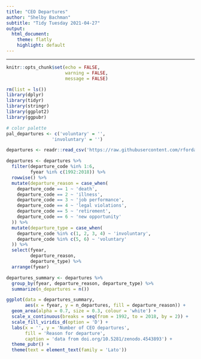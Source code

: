 ```yaml
---
title: "CEO Departures"
author: "Shelby Bachman"
subtitle: "Tidy Tuesday 2021-04-27"
output:
  html_document:
    theme: flatly
    highlight: default
---
```

  
<hr>

```r

knitr::opts_chunk$set(echo = FALSE,
                      warning = FALSE,
                      message = FALSE)

rm(list = ls())
library(dplyr)
library(tidyr)
library(stringr)
library(ggplot2)
library(ggpubr)

# color palette
pal_departures <- c('voluntary' = '', 
                 'involuntary' = '')

```
  
```r

departures <- readr::read_csv('https://raw.githubusercontent.com/rfordatascience/tidytuesday/master/data/2021/2021-04-27/departures.csv')

departures <- departures %>%
  filter(departure_code %in% 1:6,
         fyear %in% c(1992:2018)) %>%
  rowwise() %>%
  mutate(departure_reason = case_when(
    departure_code == 1 ~ 'death',
    departure_code == 2 ~ 'illness',
    departure_code == 3 ~ 'job performance',
    departure_code == 4 ~ 'legal violations',
    departure_code == 5 ~ 'retirement',
    departure_code == 6 ~ 'new opportunity'
  )) %>%
  mutate(departure_type = case_when(
    departure_code %in% c(1, 2, 3, 4) ~ 'involuntary',
    departure_code %in% c(5, 6) ~ 'voluntary'
  )) %>%
  select(fyear,
         departure_reason,
         departure_type) %>%
  arrange(fyear)

departures_summary <- departures %>%
  group_by(fyear, departure_reason, departure_type) %>%
  summarize(n_departures = n())

```


```r

ggplot(data = departures_summary, 
       aes(x = fyear, y = n_departures, fill = departure_reason)) +
  geom_area(alpha = 0.7, size = 0.3, colour = 'white') +
  scale_x_continuous(breaks = seq(from = 1992, to = 2018, by = 2)) +
  scale_fill_viridis_d(option = 'D') +
  labs(x = '', y = 'Number of CEO departures',
       fill = 'Reason for departure', 
       caption = 'data from doi.org/10.5281/zenodo.4543893') +
  theme_pubr() + 
  theme(text = element_text(family = 'Lato'))

```

  